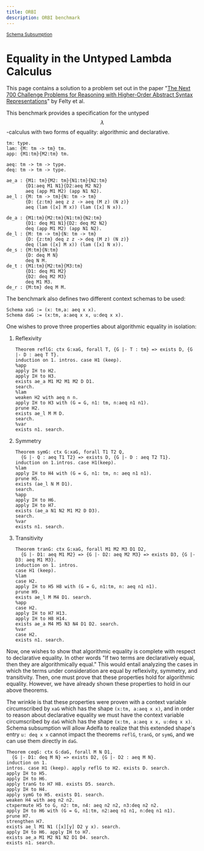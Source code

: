 ```yaml
---
title: ORBI
description: ORBI benchmark
---
```



[<small>Schema Subsumption</small>](/schema-subsumption)

# Equality in the Untyped Lambda Calculus

This page contains a solution to a problem set out in the paper "[The Next 700
Challenge Problems for Reasoning with Higher-Order Abstract Syntax
Representations](https://arxiv.org/abs/1503.06095)" by Felty et al.

This benchmark provides a specification for the untyped $$\lambda$$-calculus
with two forms of equality: algorithmic and declarative.


```lf filename="equal-untyped.lf"
tm: type.
lam: {M: tm -> tm} tm.
app: {M1:tm}{M2:tm} tm.

aeq: tm -> tm -> type.
deq: tm -> tm -> type.

ae_a : {M1: tm}{M2: tm}{N1:tm}{N2:tm}
       {D1:aeq M1 N1}{D2:aeq M2 N2}
       aeq (app M1 M2) (app N1 N2).
ae_l : {M: tm -> tm}{N: tm -> tm}
       {D: {z:tm} aeq z z -> aeq (M z) (N z)}
       aeq (lam ([x] M x)) (lam ([x] N x)).

de_a : {M1:tm}{M2:tm}{N1:tm}{N2:tm}
       {D1: deq M1 N1}{D2: deq M2 N2}
       deq (app M1 M2) (app N1 N2).
de_l : {M: tm -> tm}{N: tm -> tm}
       {D: {z:tm} deq z z -> deq (M z) (N z)}
       deq (lam ([x] M x)) (lam ([x] N x)).
de_s : {M:tm}{N:tm}
       {D: deq M N}
       deq N M.
de_t : {M1:tm}{M2:tm}{M3:tm}
       {D1: deq M1 M2}
       {D2: deq M2 M3}
       deq M1 M3.
de_r : {M:tm} deq M M.
```

The benchmark also defines two different context schemas to be used:

```adelfa filename="equal-untyped.ath"
Schema xaG := (x: tm,a: aeq x x).
Schema daG := (x:tm, a:aeq x x, u:deq x x).
```

One wishes to prove three properties about algorithmic equality in isolation:

1. Reflexivity
   ```adelfa filename="equal-untyped.ath"
   Theorem reflG: ctx G:xaG, forall T, {G |- T : tm} => exists D, {G |- D : aeq T T}.
   induction on 1. intros. case H1 (keep).
   %app
   apply IH to H2.
   apply IH to H3.
   exists ae_a M1 M2 M1 M2 D D1.
   search.
   %lam
   weaken H2 with aeq n n.
   apply IH to H3 with (G = G, n1: tm, n:aeq n1 n1).
   prune H2.
   exists ae_l M M D.
   search.
   %var
   exists n1. search.
   ```
2. Symmetry
   ```adelfa filename="equal-untyped.ath"
   Theorem symG: ctx G:xaG, forall T1 T2 Q,
     {G |- Q : aeq T1 T2} => exists D, {G |- D : aeq T2 T1}.
   induction on 1.intros. case H1(keep).
   %lam
   apply IH to H4 with (G = G, n1: tm, n: aeq n1 n1).
   prune H5.
   exists (ae_l N M D1).
   search.
   %app
   apply IH to H6.
   apply IH to H7.
   exists (ae_a N1 N2 M1 M2 D D3).
   search.
   %var
   exists n1. search.
   ```
3. Transitivity
   ```adelfa filename="equal-untyped.ath"
   Theorem tranG: ctx G:xaG, forall M1 M2 M3 D1 D2,
     {G |- D1: aeq M1 M2} => {G |- D2: aeq M2 M3} => exists D3, {G |- D3: aeq M1 M3}.
   induction on 1. intros.
   case H1 (keep).
   %lam
   case H2.
   apply IH to H5 H8 with (G = G, n1:tm, n: aeq n1 n1).
   prune H9.
   exists ae_l M M4 D1. search.
   %app
   case H2.
   apply IH to H7 H13.
   apply IH to H8 H14.
   exists ae_a M4 M5 N3 N4 D1 D2. search.
   %var
   case H2.
   exists n1. search.
   ```

Now, one wishes to show that algorithmic equality is complete with respect to
declarative equality. In other words "If two terms are declaratively equal, then
they are algorithmically equal." This would entail analyzing the cases in which
the terms under consideration are equal by reflexivity, symmetry, and
transitivity. Then, one must prove that these properties hold for algorithmic
equality. However, we have already shown these properties to hold in our above
theorems.

The wrinkle is that these properties were proven with a context variable
circumscribed by `xaG` which has the shape `(x:tm, a:aeq x x)`, and in order to
reason about declarative equality we must have the context variable
circumscribed by `daG` which has the shape `(x:tm, a:aeq x x, u:deq x x)`.
Schema subsumption will allow Adelfa to realize that this extended shape's entry
`u: deq x x` cannot impact the theorems `reflG`, `tranG`, or `symG`, and we can
use them directly in `daG`.

```adelfa filename="equal-untyped.ath" /reflG/ /tranG/ /symG/
Theorem ceqG: ctx G:daG, forall M N D1,
  {G |- D1: deq M N} => exists D2, {G |- D2 : aeq M N}.
induction on 1.
intros. case H1 (keep). apply reflG to H2. exists D. search.
apply IH to H5.
apply IH to H6.
apply tranG to H7 H8. exists D5. search.
apply IH to H4.
apply symG to H5. exists D1. search.
weaken H4 with aeq n2 n2.
ctxpermute H5 to G, n2: tm, n4: aeq n2 n2, n3:deq n2 n2.
apply IH to H6 with (G = G, n1:tm, n2:aeq n1 n1, n:deq n1 n1).
prune H7.
strengthen H7.
exists ae_l M1 N1 ([x][y] D2 y x). search.
apply IH to H6. apply IH to H7.
exists ae_a M1 M2 N1 N2 D1 D4. search.
exists n1. search.
```